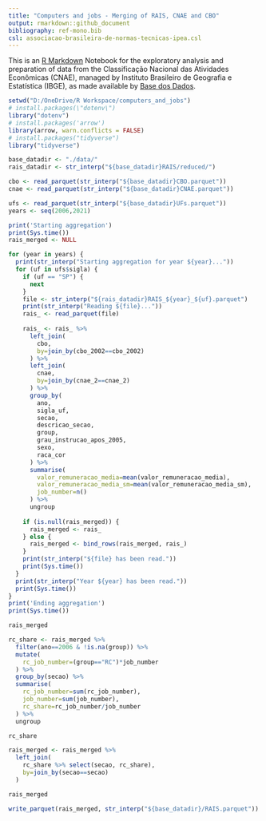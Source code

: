 ```yaml
---
title: "Computers and jobs - Merging of RAIS, CNAE and CBO"
output: rmarkdown::github_document
bibliography: ref-mono.bib
csl: associacao-brasileira-de-normas-tecnicas-ipea.csl
---
```


This is an [R Markdown](http://rmarkdown.rstudio.com) Notebook for the exploratory analysis and preparation of data from the Classificação Nacional das Atividades Econômicas (CNAE), managed by Instituto Brasileiro de Geografia e Estatística (IBGE), as made available by [Base dos Dados](https://basedosdados.org/).

```r
setwd("D:/OneDrive/R Workspace/computers_and_jobs")
# install.packages(\"dotenv\")
library("dotenv")
# install.packages('arrow')
library(arrow, warn.conflicts = FALSE)
# install.packages("tidyverse")
library("tidyverse")
```


```r
base_datadir <- "./data/"
rais_datadir <- str_interp("${base_datadir}RAIS/reduced/")
```

```r
cbo <- read_parquet(str_interp("${base_datadir}CBO.parquet"))
cnae <- read_parquet(str_interp("${base_datadir}CNAE.parquet"))
```


```r
ufs <- read_parquet(str_interp("${base_datadir}UFs.parquet"))
years <- seq(2006,2021)
```

```r
print('Starting aggregation')
print(Sys.time())
rais_merged <- NULL

for (year in years) {
  print(str_interp("Starting aggregation for year ${year}..."))
  for (uf in ufs$sigla) {
    if (uf == "SP") {
      next
    }
    file <- str_interp("${rais_datadir}RAIS_${year}_${uf}.parquet")
    print(str_interp("Reading ${file}..."))
    rais_ <- read_parquet(file)
    
    rais_ <- rais_ %>%
      left_join(
        cbo,
        by=join_by(cbo_2002==cbo_2002)
      ) %>%
      left_join(
        cnae,
        by=join_by(cnae_2==cnae_2)
      ) %>%
      group_by(
        ano,
        sigla_uf,
        secao,
        descricao_secao,
        group,
        grau_instrucao_apos_2005,
        sexo,
        raca_cor
      ) %>%
      summarise(
        valor_remuneracao_media=mean(valor_remuneracao_media),
        valor_remuneracao_media_sm=mean(valor_remuneracao_media_sm),
        job_number=n()
      ) %>%
      ungroup
    
    if (is.null(rais_merged)) {
      rais_merged <- rais_
    } else {
      rais_merged <- bind_rows(rais_merged, rais_)
    }
    print(str_interp("${file} has been read."))
    print(Sys.time())
  }
  print(str_interp("Year ${year} has been read."))
  print(Sys.time())
}
print('Ending aggregation')
print(Sys.time())

rais_merged
```

```r
rc_share <- rais_merged %>%
  filter(ano==2006 & !is.na(group)) %>%
  mutate(
    rc_job_number=(group=="RC")*job_number
  ) %>%
  group_by(secao) %>%
  summarise(
    rc_job_number=sum(rc_job_number),
    job_number=sum(job_number),
    rc_share=rc_job_number/job_number
  ) %>%
  ungroup

rc_share
```

```r
rais_merged <- rais_merged %>%
  left_join(
    rc_share %>% select(secao, rc_share),
    by=join_by(secao==secao)
  )

rais_merged
```


```r
write_parquet(rais_merged, str_interp("${base_datadir}/RAIS.parquet"))
```

